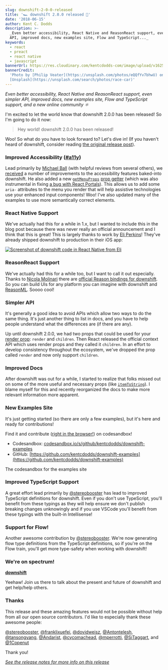 ```yaml
---
slug: downshift-2-0-0-released
title: '🏎 downshift 2.0.0 released 🎉'
date: '2018-06-15'
author: Kent C. Dodds
description: >-
  _Even better accessibility, React Native and ReasonReact support, even simpler
  API, improved docs, new examples site, Flow and TypeScript..._
keywords:
  - react
  - preact
  - react native
  - javascript
bannerUrl: https://res.cloudinary.com/kentcdodds-com/image/upload/v1625032683/kentcdodds.com/content/blog/downshift-2-0-0-released/banner.jpg
bannerCredit:
  'Photo by [Philip Veater](https://unsplash.com/photos/eQQfYv7bhwU) on
  [Unsplash](https://unsplash.com/search/photos/race-car)'
---
```


_Even better accessibility, React Native and ReasonReact support, even simpler
API, improved docs, new examples site, Flow and TypeScript support, and a new
online community ⚛️_

I'm excited to let the world know that downshift 2.0.0 has been released! So I'm
going to do it now:

> Hey world! downshift 2.0.0 has been released!

Woo! So what do you have to look forward to? Let's dive in! (If you haven't
heard of downshift, consider reading
[the original release post](/blog/introducing-downshift-for-react)).

### Improved Accessibility ([**#a11y**](https://twitter.com/hashtag/a11y))

Lead primarily by [Michael Ball](https://github.com/cycomachead) (with helpful
reviews from several others), we
[received](https://github.com/downshift-js/downshift/pull/285) a number of
improvements to the accessibility features baked-into downshift. He also added a
new
[`getMenuProps`](https://github.com/downshift-js/downshift/blob/master/README.md#getmenuprops)
[prop getter](/blog/how-to-give-rendering-control-to-users-with-prop-getters)
(which was also instrumental in fixing
[a bug with React Portals](https://github.com/downshift-js/downshift/issues/287)).
This allows us to add some `aria-` attributes to the menu you render that will
help assistive technologies use your enhanced input components! Woo! I've also
updated many of the examples to use more semantically correct elements.

### React Native Support

We've actually had this for a while in 1.x, but I wanted to include this in the
blog post because there was never really an official announcement and I think
that this is great! This is largely thanks to work by
[Eli Perkins](https://github.com/eliperkins)! They've already shipped downshift
to production in their iOS app:

[![Screenshot of downshift code in React Native from Eli](https://res.cloudinary.com/kentcdodds-com/image/upload/v1625032682/kentcdodds.com/content/blog/downshift-2-0-0-released/0.png)](https://github.com/downshift-js/downshift/issues/185#issuecomment-365965566)

### ReasonReact Support

We've actually had this for a while too, but I want to call it out especially.
Thanks to [Nicola Molinari](https://github.com/emmenko) there are
[official Reason bindings for downshift](https://github.com/downshift-js/downshift/blob/master/README.md#bindings-for-reasonml).
So you can build UIs for any platform you can imagine with downshift and
[ReasonML](https://reasonml.github.io). Soooo cool!

### Simpler API

It's generally a good idea to avoid APIs which allow two ways to do the same
thing. It's just another thing to list in docs, and you have to help people
understand what the differences are (if there are any).

Up until downshift 2.0.0, we had two props that could be used for your
[render prop](https://cdb.reacttraining.com/use-a-render-prop-50de598f11ce):
`render` and `children`. Then React released the official context API which uses
render props and they called it `children`. In an effort to develop consistency
throughout the ecosystem, we've dropped the prop called `render` and now only
support `children`.

### Improved Docs

After downshift was out for a while, I started to realize that folks missed out
on some of the more useful and necessary props (like
[`itemToString`](https://github.com/downshift-js/downshift/blob/master/README.md#itemtostring)).
I blame myself for this and recently reorganized the docs to make more relevant
information more apparent.

### New Examples Site

It's just getting started (so there are only a few examples), but it's here and
ready for contributions!

Find it and contribute
([right in the browser!](https://hackernoon.com/announcing-codesandbox-2-0-938cff3a0fcb))
on codesandbox!

- Codesandbox:
  [codesandbox.io/s/github/kentcdodds/downshift-examples](https://codesandbox.io/s/github/kentcdodds/downshift-examples)
- GitHub:
  [https://github.com/kentcdodds/downshift-examples](https://github.com/kentcdodds/downshift-examples)

<figcaption>The codesandbox for the examples site</figcaption>

### Improved TypeScript Support

A great effort lead primarily by
[@stereobooster](https://github.com/stereobooster) has lead to improved
TypeScript definitions for downshift. Even if you don't use TypeScript, you'll
benefit from these typings as they will help ensure we don't publish breaking
changes unknowingly and if you use VSCode you'll benefit from these typings with
the built-in Intellisense!

### Support for Flow!

Another awesome contribution by
[@stereobooster](https://github.com/stereobooster). We're now generating flow
type definitions from the TypeScript definitions, so if you're on the Flow
train, you'll get more type-safety when working with downshift!

### We're on spectrum!

[**downshift**](https://spectrum.chat/downshift)

Yeehaw! Join us there to talk about the present and future of downshift and get
help/help others.

### Thanks

This release and these amazing features would not be possible without help from
all our open source contributors. I'd like to especially thank these awesome
people:

[@stereobooster](https://github.com/stereobooster),
[@franklixuefei](https://github.com/franklixuefei),
[@dovidweisz](https://github.com/dovidweisz),
[@Antontelesh](https://github.com/Antontelesh),
[@tansongyang](https://github.com/tansongyang),
[@Andarist](https://github.com/Andarist),
[@cycomachead](https://github.com/cycomachead),
[@mperrotti](https://github.com/mperrotti),
[@SiTaggart](https://github.com/SiTaggart), and
[@1Copenut](https://github.com/1Copenut)

Thank you!

[_See the release notes for more info on this release_](https://github.com/downshift-js/downshift/releases/tag/v2.0.0)

